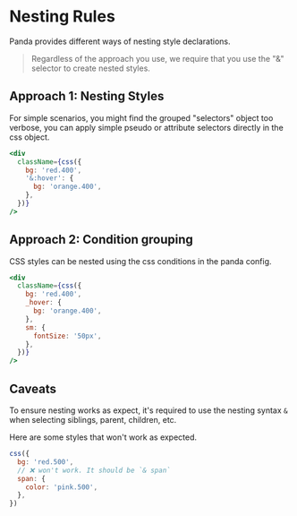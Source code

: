 # Nesting Rules

Panda provides different ways of nesting style declarations.

> Regardless of the approach you use, we require that you use the "&" selector to create nested styles.

## Approach 1: Nesting Styles

For simple scenarios, you might find the grouped "selectors" object too verbose, you can apply simple pseudo or
attribute selectors directly in the css object.

```jsx
<div
  className={css({
    bg: 'red.400',
    '&:hover': {
      bg: 'orange.400',
    },
  })}
/>
```

## Approach 2: Condition grouping

CSS styles can be nested using the css conditions in the panda config.

```jsx
<div
  className={css({
    bg: 'red.400',
    _hover: {
      bg: 'orange.400',
    },
    sm: {
      fontSize: '50px',
    },
  })}
/>
```

## Caveats

To ensure nesting works as expect, it's required to use the nesting syntax `&` when selecting siblings, parent,
children, etc.

Here are some styles that won't work as expected.

```js
css({
  bg: 'red.500',
  // ❌ won't work. It should be `& span`
  span: {
    color: 'pink.500',
  },
})
```
